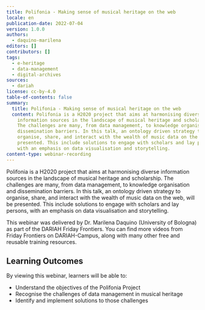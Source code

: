 ```yaml
---
title: Polifonia - Making sense of musical heritage on the web
locale: en
publication-date: 2022-07-04
version: 1.0.0
authors:
  - daquino-marilena
editors: []
contributors: []
tags:
  - e-heritage
  - data-management
  - digital-archives
sources:
  - dariah
license: cc-by-4.0
table-of-contents: false
summary:
  title: Polifonia - Making sense of musical heritage on the web
  content: Polifonia is a H2020 project that aims at harmonising diverse
    information sources in the landscape of musical heritage and scholarship.
    The challenges are many, from data management, to knowledge organisation and
    dissemination barriers. In this talk, an ontology driven strategy to
    organise, share, and interact with the wealth of music data on the web, is
    presented. This include solutions to engage with scholars and lay persons,
    with an emphasis on data visualisation and storytelling.
content-type: webinar-recording
---
```

Polifonia is a H2020 project that aims at harmonising diverse information sources in the landscape of musical heritage and scholarship. The challenges are many, from data management, to knowledge organisation and dissemination barriers. In this talk, an ontology driven strategy to organise, share, and interact with the wealth of music data on the web, will be presented. This include solutions to engage with scholars and lay persons, with an emphasis on data visualisation and storytelling.

This webinar was delivered by Dr. Marilena Daquino (University of Bologna) as part of the DARIAH Friday Frontiers. You can find more videos from Friday Frontiers on DARIAH-Campus, along with many other free and reusable training resources.

## Learning Outcomes

By viewing this webinar, learners will be able to:

* Understand the objectives of the Polifonia Project
* Recognise the challenges of data management in musical heritage
* Identify and implement solutions to those challenges

<VideoCard provider="youtube" id="LNEMZxwGKsg" title="Polifonia: Making sense of musical heritage on the web" subtitle="Click here to view" image="images/polifonia-thumbnail.png" />
